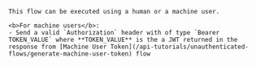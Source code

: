 <Warning>

    This flow can be executed using a human or a machine user.

    <b>For machine users</b>:
    - Send a valid `Authorization` header with of type `Bearer TOKEN_VALUE` where **TOKEN_VALUE** is the a JWT returned in the response from [Machine User Token](/api-tutorials/unauthenticated-flows/generate-machine-user-token) flow
</Warning>

